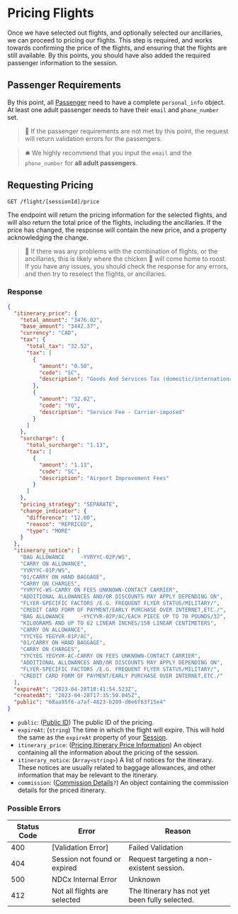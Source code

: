 # Pricing Flights

Once we have selected out flights, and optionally selected our ancillaries, we can proceed to pricing our flights. This step is required, and works towards confirming the price of the flights, and ensuring that the flights are still available. By this points, you should have also added the required passenger information to the session.

## Passenger Requirements

By this point, all [Passenger](/versions/v4/glossary#passenger-information) need to have a complete `personal_info` object. At least one adult passenger needs to have their `email` and `phone_number` set.

> 🧨 If the passenger requirements are not met by this point, the request will return validation errors for the passengers.

> 🛎 We highly recommend that you input the `email` and the `phone_number` for **all adult passengers**.

## Requesting Pricing

`GET /flight/[sessionId]/price`

The endpoint will return the pricing information for the selected flights, and will also return the total price of the flights, including the ancillaries. If the price has changed, the response will contain the new price, and a property acknowledging the change.

> 🧨 If there was any problems with the combination of flights, or the ancillaries, this is likely where the chicken 🐓 will come home to roost. If you have any issues, you should check the response for any errors, and then try to reselect the flights, or ancillaries.

### Response

```json filename="GET /flight/[sessionId]/price" copy
{
  "itinerary_price": {
    "total_amount": "3476.02",
    "base_amount": "3442.37",
    "currency": "CAD",
    "tax": {
      "total_tax": "32.52",
      "tax": [
        {
          "amount": "0.50",
          "code": "SC",
          "description": "Goods And Services Tax (domestic/international)"
        },
        {
          "amount": "32.02",
          "code": "YQ",
          "description": "Service Fee - Carrier-imposed"
        }
      ]
    },
    "surcharge": {
      "total_surcharge": "1.13",
      "tax": [
        {
          "amount": "1.13",
          "code": "SC",
          "description": "Airport Improvement Fees"
        }
      ]
    },
    "pricing_strategy": "SEPARATE",
    "change_indicator": {
      "difference": "12.00",
      "reason": "REPRICED",
      "type": "MORE"
    }
  },
  "itinerary_notice": [
    "BAG ALLOWANCE     -YVRYYC-02P/WS",
    "CARRY ON ALLOWANCE",
    "YVRYYC-01P/WS",
    "01/CARRY ON HAND BAGGAGE",
    "CARRY ON CHARGES",
    "YVRYYC-WS-CARRY ON FEES UNKNOWN-CONTACT CARRIER",
    "ADDITIONAL ALLOWANCES AND/OR DISCOUNTS MAY APPLY DEPENDING ON",
    "FLYER-SPECIFIC FACTORS /E.G. FREQUENT FLYER STATUS/MILITARY/",
    "CREDIT CARD FORM OF PAYMENT/EARLY PURCHASE OVER INTERNET,ETC./",
    "BAG ALLOWANCE     -YYCYVR-02P/AC/EACH PIECE UP TO 70 POUNDS/32",
    "KILOGRAMS AND UP TO 62 LINEAR INCHES/158 LINEAR CENTIMETERS",
    "CARRY ON ALLOWANCE",
    "YYCYEG YEGYVR-01P/AC",
    "01/CARRY ON HAND BAGGAGE",
    "CARRY ON CHARGES",
    "YYCYEG YEGYVR-AC-CARRY ON FEES UNKNOWN-CONTACT CARRIER",
    "ADDITIONAL ALLOWANCES AND/OR DISCOUNTS MAY APPLY DEPENDING ON",
    "FLYER-SPECIFIC FACTORS /E.G. FREQUENT FLYER STATUS/MILITARY/",
    "CREDIT CARD FORM OF PAYMENT/EARLY PURCHASE OVER INTERNET,ETC./"
  ],
  "expireAt": "2023-04-28T18:41:54.523Z",
  "createdAt": "2023-04-28T17:35:50.045Z",
  "public": "68aa95f6-a7af-4823-b289-d0e6f63f15e4"
}
```

- `public`: ([Public ID](/versions/v4/glossary#public-id)) The public ID of the pricing.
- `expireAt`: (`string`) The time in which the flight will expire. This will hold the same as the `expireAt` property of your [Session](/versions/v4/session#session-object).
- `itinerary_price`: ([Pricing Itinerary Price Information](/versions/v4/glossary#pricing-itinerary-price-information)) An object containing all the information about the pricing of the session.
- `itinerary_notice`: (`Array<string>`) A list of notices for the itinerary. These notices are usually related to baggage allowances, and other information that may be relevant to the itinerary.
- `commission`: ([Commission Details](/versions/v4/glossary#commission-details)`?`) An object containing the commission details for the priced itinerary. 

### Possible Errors 

| Status Code | Error | Reason |
|---|---|---|
| 400 | [Validation Error] | Failed Validation |
| 404 | Session not found or expired | Request targeting a non-existent session. |
| 500 | NDCx Internal Error | Unknown |
| 412 | Not all flights are selected | The Itinerary has not yet been fully selected.  |

